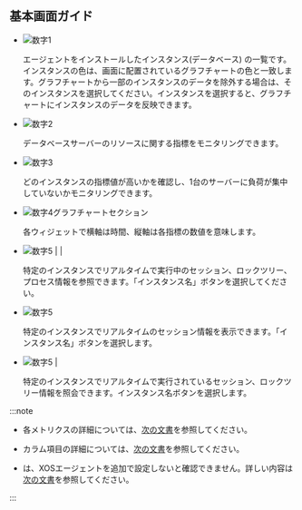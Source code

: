 ## 基本画面ガイド

<ProdImg img='db-multi-instance.png' desc='マルチインスタンス' />

- ![数字1](/img/number-01.png) <Cmdname sid="instance" className="uitext" />

  エージェントをインストールしたインスタンス(データベース) の一覧です。インスタンスの色は、画面に配置されているグラフチャートの色と一致します。グラフチャートから一部のインスタンスのデータを除外する場合は、そのインスタンスを選択してください。インスタンスを選択すると、グラフチャートにインスタンスのデータを反映できます。

- ![数字2](/img/number-02.png) <Cmdname sid="status" className="uitext" />

  データベースサーバーのリソースに関する指標をモニタリングできます。

- ![数字3](/img/number-03.png) <Cmdname sid="load_balance" className="uitext" />

  どのインスタンスの指標値が高いかを確認し、1台のサーバーに負荷が集中していないかモニタリングできます。

- ![数字4](/img/number-04.png)グラフチャートセクション

  各ウィジェットで横軸は時間、縦軸は各指標の数値を意味します。 

<Xclude product='redis,mssql'>

- ![数字5](/img/number-05.png) <Cmdname sid="active_sessions" className="uitext" /> | <Cmdname sid="lock_tree" className="uitext" /> | <Cmdname sid="process_info" className="uitext" />

  特定のインスタンスでリアルタイムで実行中のセッション、ロックツリー、プロセス情報を参照できます。「インスタンス名」ボタンを選択してください。

</Xclude>

<InDoc product='redis'>

- ![数字5](/img/number-05.png) <Cmdname sid="active_sessions" className="uitext" />

  特定のインスタンスでリアルタイムのセッション情報を表示できます。「インスタンス名」ボタンを選択します。

</InDoc>

<InDoc product="mssql">

- ![数字5](/img/number-05.png) <Cmdname sid="active_sessions" className="uitext" /> | <Cmdname sid="lock_tree" className="uitext" />

  特定のインスタンスでリアルタイムで実行されているセッション、ロックツリー情報を照会できます。インスタンス名ボタンを選択します。

</InDoc>

:::note

- 各メトリクスの詳細については、[次の文書](metrics-data-list)を参照してください。

- カラム項目の詳細については、[次の文書](#column-info)を参照してください。

<Xclude product="mssql">

- <Cmdname sid="process_info" className="uitext" />は、XOSエージェントを追加で設定しないと確認できません。詳しい内容は[次の文書](install-agent#apply-xos-agent)を参照してください。

</Xclude>

:::
